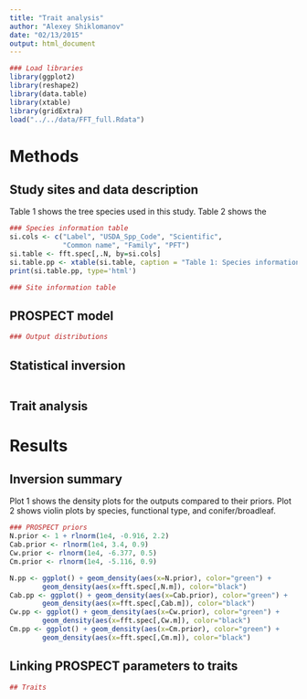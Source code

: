 ```yaml
---
title: "Trait analysis"
author: "Alexey Shiklomanov"
date: "02/13/2015"
output: html_document
---
```

```r
### Load libraries 
library(ggplot2)
library(reshape2)
library(data.table)
library(xtable)
library(gridExtra)
load("../../data/FFT_full.Rdata")
```

# Methods

## Study sites and data description

Table 1 shows the tree species used in this study.
Table 2 shows the 

```r
### Species information table
si.cols <- c("Label", "USDA_Spp_Code", "Scientific",
             "Common name", "Family", "PFT")
si.table <- fft.spec[,.N, by=si.cols]
si.table.pp <- xtable(si.table, caption = "Table 1: Species information table")
print(si.table.pp, type='html')

### Site information table

```

## PROSPECT model

```r
### Output distributions

```

## Statistical inversion

```r

```

## Trait analysis

# Results

## Inversion summary

Plot 1 shows the density plots for the outputs compared to their priors.
Plot 2 shows violin plots by species, functional type, and conifer/broadleaf.

```r
### PROSPECT priors
N.prior <- 1 + rlnorm(1e4, -0.916, 2.2)
Cab.prior <- rlnorm(1e4, 3.4, 0.9)
Cw.prior <- rlnorm(1e4, -6.377, 0.5)
Cm.prior <- rlnorm(1e4, -5.116, 0.9)

N.pp <- ggplot() + geom_density(aes(x=N.prior), color="green") +
        geom_density(aes(x=fft.spec[,N.m]), color="black")
Cab.pp <- ggplot() + geom_density(aes(x=Cab.prior), color="green") +
        geom_density(aes(x=fft.spec[,Cab.m]), color="black")
Cw.pp <- ggplot() + geom_density(aes(x=Cw.prior), color="green") +
        geom_density(aes(x=fft.spec[,Cw.m]), color="black")
Cm.pp <- ggplot() + geom_density(aes(x=Cm.prior), color="green") +
        geom_density(aes(x=fft.spec[,Cm.m]), color="black")

```

## Linking PROSPECT parameters to traits

```r
## Traits
```